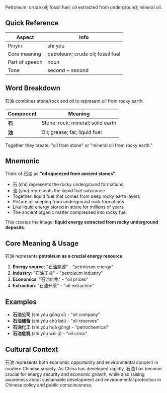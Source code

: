 Petroleum; crude oil; fossil fuel; oil extracted from underground; mineral oil.

## Quick Reference

| Aspect         | Info                              |
| -------------- | --------------------------------- |
| Pinyin         | shí yóu                           |
| Core meaning   | petroleum; crude oil; fossil fuel |
| Part of speech | noun                              |
| Tone           | second + second                   |

## Word Breakdown

石油 combines stone/rock and oil to represent oil from rocky earth.

| Component | Meaning                           |
| --------- | --------------------------------- |
| **石**    | Stone; rock; mineral; solid earth |
| **油**    | Oil; grease; fat; liquid fuel     |

Together they create: "oil from stone" or "mineral oil from rocky earth."

## Mnemonic

Think of 石油 as **"oil squeezed from ancient stones"**:

- 石 (shí) represents the rocky underground formations
- 油 (yóu) represents the liquid fuel substance
- Together: liquid fuel that comes from deep rocky earth layers
- Picture oil seeping from underground rock formations
- Like liquid energy stored in stone for millions of years
- The ancient organic matter compressed into rocky fuel

This creates the image: **liquid energy extracted from rocky underground deposits**.

## Core Meaning & Usage

石油 represents **petroleum as a crucial energy resource**:

1. **Energy source**: "石油能源" - "petroleum energy"
2. **Industry**: "石油工业" - "petroleum industry"
3. **Economics**: "石油价格" - "oil prices"
4. **Extraction**: "石油开采" - "oil extraction"

## Examples

- **石油公司** (shí yóu gōng sī) - "oil company"
- **石油储备** (shí yóu chǔ bèi) - "oil reserves"
- **石油化工** (shí yóu huà gōng) - "petrochemical"
- **石油危机** (shí yóu wēi jī) - "oil crisis"

## Cultural Context

石油 represents both economic opportunity and environmental concern in modern Chinese society. As
China has developed rapidly, 石油 has become crucial for energy security and economic growth, while
also raising awareness about sustainable development and environmental protection in Chinese policy
and public consciousness.
